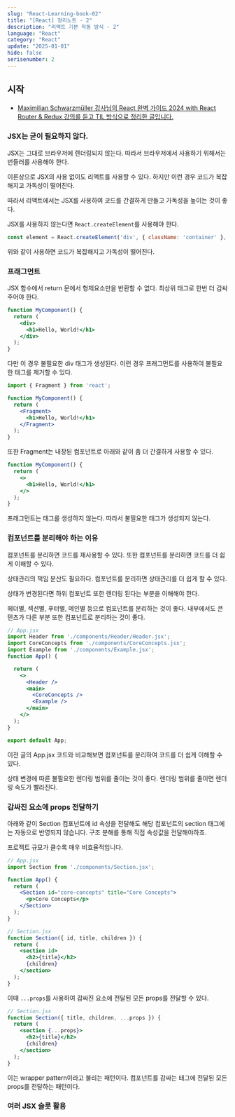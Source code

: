 ```yaml
---
slug: "React-Learning-book-02"
title: "[React] 정리노트 - 2"
description: "리액트 기본 작동 방식 - 2"
language: "React"
category: "React"
update: "2025-01-01"
hide: false
serisenumber: 2
---
```


## 시작

- [Maximilian Schwarzmüller 강사님의 React 완벽 가이드 2024 with React Router & Redux 강의를 듣고 TIL 방식으로 정리한 글입니다.](https://www.udemy.com/course/best-react/?couponCode=KEEPLEARNING#instructor-2)

### JSX는 굳이 필요하지 않다.

JSX는 그대로 브라우저에 렌더링되지 않는다. 따라서 브라우저에서 사용하기 위해서는 번들러를 사용해야 한다.

이론상으로 JSX의 사용 없이도 리액트를 사용할 수 있다. 하지만 이런 경우 코드가 복잡해지고 가독성이 떨어진다.

따라서 리액트에서는 JSX를 사용하여 코드를 간결하게 만들고 가독성을 높이는 것이 좋다.

JSX를 사용하지 않는다면 `React.createElement`를 사용해야 한다.

```jsx
const element = React.createElement('div', { className: 'container' }, 'Hello, World!');
```

위와 같이 사용하면 코드가 복잡해지고 가독성이 떨어진다.

### 프래그먼트

JSX 함수에서 return 문에서 형제요소만을 반환할 수 없다. 최상위 태그로 한번 더 감싸주어야 한다.

```jsx
function MyComponent() {
  return (
    <div>
      <h1>Hello, World!</h1>
    </div>
  );
}
```

다만 이 경우 불필요한 div 태그가 생성된다. 이런 경우 프래그먼트를 사용하여 불필요한 태그를 제거할 수 있다.

```jsx
import { Fragment } from 'react';

function MyComponent() {
  return (
    <Fragment>
      <h1>Hello, World!</h1>
    </Fragment>
  );
}
```

또한 Fragment는 내장된 컴포넌트로 아래와 같이 좀 더 간결하게 사용할 수 있다.

```jsx
function MyComponent() {
  return (
    <>
      <h1>Hello, World!</h1>
    </>
  );
}
```

프래그먼트는 태그를 생성하지 않는다. 따라서 불필요한 태그가 생성되지 않는다.

### 컴포넌트를 분리해야 하는 이유

컴포넌트를 분리하면 코드를 재사용할 수 있다. 또한 컴포넌트를 분리하면 코드를 더 쉽게 이해할 수 있다.

상태관리의 책임 분산도 필요하다. 컴포넌트를 분리하면 상태관리를 더 쉽게 할 수 있다.

상태가 변경된다면 하위 컴포넌트 또한 렌더링 된다는 부분을 이해해야 한다.

헤더별, 섹션별, 푸터별, 메인별 등으로 컴포넌트를 분리하는 것이 좋다. 내부에서도 콘텐츠가 다른 부분 또한 컴포넌트로 분리하는 것이 좋다.

```jsx
// App.jsx
import Header from './components/Header/Header.jsx';
import CoreConcepts from './components/CoreConcepts.jsx';
import Example from './components/Example.jsx';
function App() {

  return (
    <>
      <Header />
      <main>
        <CoreConcepts />
        <Example />
      </main>
    </>
  );
}

export default App;
```

이전 글의 App.jsx 코드와 비교해보면 컴포넌트를 분리하여 코드를 더 쉽게 이해할 수 있다.

상태 변경에 따른 불필요한 렌더링 범위를 줄이는 것이 좋다. 렌더링 범위를 줄이면 렌더링 속도가 빨라진다.

### 감싸진 요소에 props 전달하기

아래와 같이 Section 컴포넌트에 id 속성을 전달해도 해당 컴포넌트의 section 태그에는 자동으로 반영되지 않습니다. 구조 분해를 통해 직접 속성값을 전달해야하죠.

프로젝트 규모가 클수록 매우 비효율적입니다.

```jsx
// App.jsx
import Section from './components/Section.jsx';

function App() {
  return (
    <Section id="core-concepts" title="Core Concepts">
      <p>Core Concepts</p>
    </Section>
  );
}
```

```jsx
// Section.jsx
function Section({ id, title, children }) {
  return (
    <section id>
      <h2>{title}</h2>
      {children}
    </section>
  );
}
```

이때 `...props`를 사용하여 감싸진 요소에 전달된 모든 props를 전달할 수 있다.

```jsx
// Section.jsx
function Section({ title, children, ...props }) {
  return (
    <section {...props}>
      <h2>{title}</h2>
      {children}
    </section>
  );
}
```

이는 wrapper pattern이라고 불리는 패턴이다. 컴포넌트를 감싸는 태그에 전달된 모든 props를 전달하는 패턴이다.

### 여러 JSX 슬릇 활용

